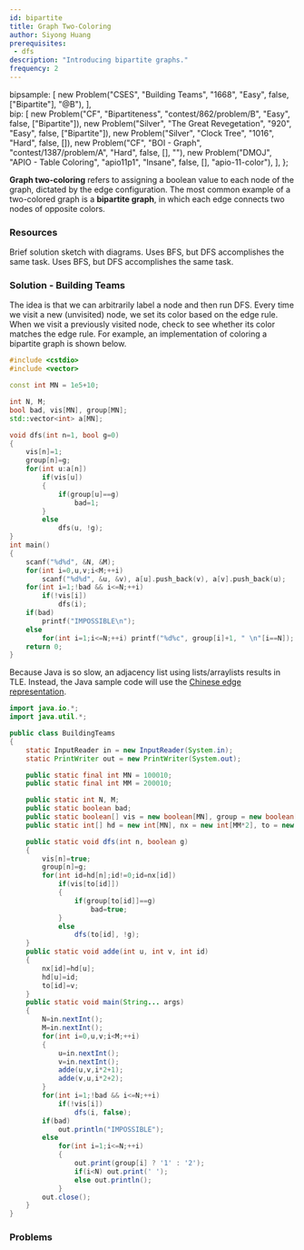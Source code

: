 ```yaml
---
id: bipartite
title: Graph Two-Coloring
author: Siyong Huang
prerequisites: 
 - dfs
description: "Introducing bipartite graphs."
frequency: 2
---
```



  bipsample: [
    new Problem("CSES", "Building Teams", "1668", "Easy", false, ["Bipartite"], "@B"),
  ],    
  bip: [
    new Problem("CF", "Bipartiteness", "contest/862/problem/B", "Easy", false, ["Bipartite"]),
    new Problem("Silver", "The Great Revegetation", "920", "Easy", false, ["Bipartite"]),
    new Problem("Silver", "Clock Tree", "1016", "Hard", false, []),
    new Problem("CF", "BOI - Graph", "contest/1387/problem/A", "Hard", false, [], ""),
    new Problem("DMOJ", "APIO - Table Coloring", "apio11p1", "Insane", false, [], "apio-11-color"),
  ],
};

**Graph two-coloring** refers to assigning a boolean value to each node of the graph, dictated by the edge configuration.
The most common example of a two-colored graph is a **bipartite graph**, in which each edge connects two nodes of opposite colors.

<Problems problems={problems.bipsample} />

### Resources

<Resources>
  <Resource source="CPH" title="12.3 - Bipartiteness check" starred>Brief solution sketch with diagrams.</Resource>
  <Resource source="IUSACO" title="10.7 - Bipartite Graphs">Uses BFS, but DFS accomplishes the same task.</Resource>
  <Resource source="cp-algo" title="Bipartite Check" url="graph/bipartite-check.html">Uses BFS, but DFS accomplishes the same task.</Resource> 
</Resources>

### Solution - Building Teams

The idea is that we can arbitrarily label a node and then run DFS. Every time we visit a new (unvisited) node, we set its color based on the edge rule. When we visit a previously visited node, check to see whether its color matches the edge rule. For example, an implementation of coloring a bipartite graph is shown below.

<LanguageSection>

<CPPSection>

```cpp
#include <cstdio>
#include <vector>

const int MN = 1e5+10;

int N, M;
bool bad, vis[MN], group[MN];
std::vector<int> a[MN];

void dfs(int n=1, bool g=0)
{
	vis[n]=1;
	group[n]=g;
	for(int u:a[n])
		if(vis[u])
		{
			if(group[u]==g)
				bad=1;
		}
		else
			dfs(u, !g);
}
int main()
{
	scanf("%d%d", &N, &M);
	for(int i=0,u,v;i<M;++i)
		scanf("%d%d", &u, &v), a[u].push_back(v), a[v].push_back(u);
	for(int i=1;!bad && i<=N;++i)
		if(!vis[i])
			dfs(i);
	if(bad)
		printf("IMPOSSIBLE\n");
	else
		for(int i=1;i<=N;++i) printf("%d%c", group[i]+1, " \n"[i==N]);
	return 0;
}
```

</CPPSection>

<JavaSection>

<Warning>

Because Java is so slow, an adjacency list using lists/arraylists results in TLE.
Instead, the Java sample code will use the [Chinese edge representation](https://codeforces.com/blog/entry/67883).

</Warning>

```java
import java.io.*;
import java.util.*;

public class BuildingTeams
{
	static InputReader in = new InputReader(System.in);
	static PrintWriter out = new PrintWriter(System.out);

	public static final int MN = 100010;
	public static final int MM = 200010;

	public static int N, M;
	public static boolean bad;
	public static boolean[]	vis = new boolean[MN], group = new boolean[MN];
	public static int[] hd = new int[MN], nx = new int[MM*2], to = new int[MM*2];

	public static void dfs(int n, boolean g)
	{
		vis[n]=true;
		group[n]=g;
		for(int id=hd[n];id!=0;id=nx[id])
			if(vis[to[id]])
			{
				if(group[to[id]]==g)
					bad=true;
			}
			else
				dfs(to[id], !g);
	}
	public static void adde(int u, int v, int id)
	{
		nx[id]=hd[u];
		hd[u]=id;
		to[id]=v;
	}
	public static void main(String... args)
	{
		N=in.nextInt();
		M=in.nextInt();
		for(int i=0,u,v;i<M;++i)
		{
			u=in.nextInt();
			v=in.nextInt();
			adde(u,v,i*2+1);
			adde(v,u,i*2+2);
		}
		for(int i=1;!bad && i<=N;++i)
			if(!vis[i])
				dfs(i, false);
		if(bad)
			out.println("IMPOSSIBLE");
		else
			for(int i=1;i<=N;++i)
			{
				out.print(group[i] ? '1' : '2');
				if(i<N) out.print(' ');
				else out.println();
			}
		out.close();
	}
}
```

</JavaSection>

</LanguageSection>

### Problems

<Problems problems={problems.bip} />
